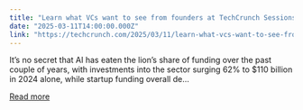 ```yaml
---
title: "Learn what VCs want to see from founders at TechCrunch Sessions: AI"
date: "2025-03-11T14:00:00.000Z"
link: "https://techcrunch.com/2025/03/11/learn-what-vcs-want-to-see-from-founders-at-techcrunch-sessions-ai/"
---
```


It’s no secret that AI has eaten the lion’s share of funding over the past couple of years, with investments into the sector surging 62% to $110 billion in 2024 alone, while startup funding overall de...

[Read more](https://techcrunch.com/2025/03/11/learn-what-vcs-want-to-see-from-founders-at-techcrunch-sessions-ai/)
